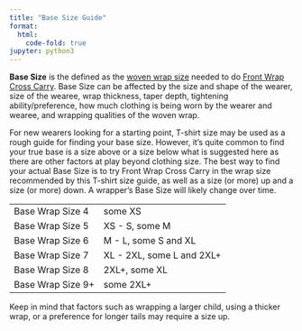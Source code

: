 ```yaml
---
title: "Base Size Guide"
format:
  html:
    code-fold: true
jupyter: python3
---
```


**Base Size** is the defined as the [woven wrap size](WovenWrapSizes.html) needed to do [Front Wrap Cross Carry](FrontWrapCrossCarry.html). Base Size can be affected by the size and shape of the wearer, size of the wearee, wrap thickness, taper depth, tightening ability/preference, how much clothing is being worn by the wearer and wearee, and wrapping qualities of the woven wrap.

For new wearers looking for a starting point, T-shirt size may be used as a rough guide for finding your base size. However, it's quite common to find your true base is a size above or a size below what is suggested here as there are other factors at play beyond clothing size. The best way to find your actual Base Size is to try Front Wrap Cross Carry in the wrap size recommended by this T-shirt size guide, as well as a size (or more) up and a size (or more) down. A wrapper's Base Size will likely change over time.

| | 
|----|----
|Base Wrap Size 4|some XS
|Base Wrap Size 5|XS - S, some M
|Base Wrap Size 6|M - L, some S and XL
|Base Wrap Size 7|XL - 2XL, some L and 2XL+
|Base Wrap Size 8|2XL+, some XL
|Base Wrap Size 9+|some 2XL+

Keep in mind that factors such as wrapping a larger child, using a thicker wrap, or a preference for longer tails may require a size up.